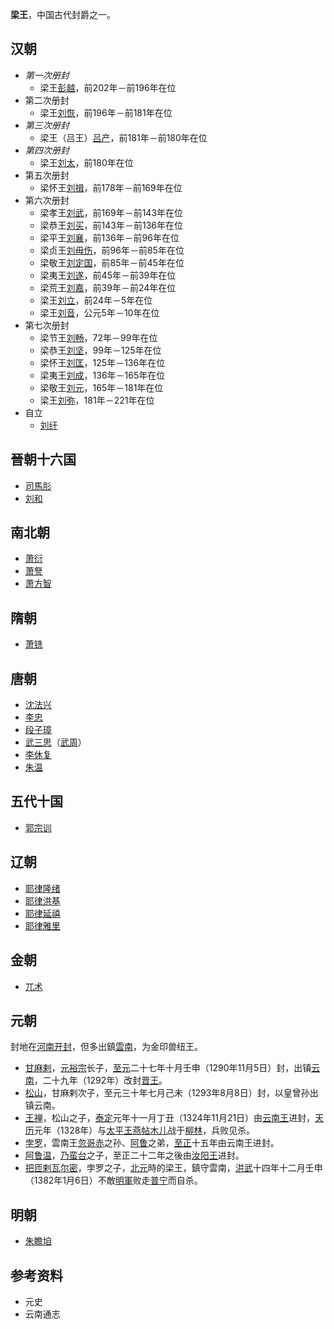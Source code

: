 '''梁王'''，中国古代封爵之一。

==汉朝==
*''第一次册封''
**梁王[[彭越|彭越]]，前202年－前196年在位 
*第二次册封 
**梁王[[刘恢_(赵王)|刘恢]]，前196年－前181年在位 
*''第三次册封'' 
**梁王（吕王）[[吕产|吕产]]，前181年－前180年在位
*''第四次册封'' 
**梁王[[刘太|刘太]]，前180年在位
*第五次册封 
**梁怀王[[刘揖|刘揖]]，前178年－前169年在位 
*第六次册封 
**梁孝王[[劉武_(漢文帝子)|刘武]]，前169年－前143年在位 
**梁恭王[[刘买_(梁王)|刘买]]，前143年－前136年在位
**梁平王[[刘襄_(梁王)|刘襄]]，前136年－前96年在位
**梁贞王[[刘毋伤|刘毋伤]]，前96年－前85年在位
**梁敬王[[刘定国_(梁王)|刘定国]]，前85年－前45年在位
**梁夷王[[刘遂_(梁王)|刘遂]]，前45年－前39年在位
**梁荒王[[刘嘉_(梁王)|刘嘉]]，前39年－前24年在位
**梁王[[刘立|刘立]]，前24年－5年在位
**梁王[[刘音_(梁王)|刘音]]，公元5年－10年在位
*第七次册封
**梁节王[[劉暢_(東漢)|刘畅]]，72年－99年在位
**梁恭王[[劉堅_(梁王)|刘坚]]，99年－125年在位
**梁怀王[[刘匡_(梁王)|刘匡]]，125年－136年在位
**梁夷王[[刘成_(梁王)|刘成]]，136年－165年在位
**梁敬王[[刘元_(梁王)|刘元]]，165年－181年在位
**梁王[[刘弥|刘弥]]，181年－221年在位
*自立
**[[刘纡|刘纡]]

==晉朝十六国==
*[[司馬肜|司馬肜]]
*[[劉和_(漢趙)|刘和]]

==南北朝==
*[[萧衍|萧衍]]
*[[萧詧|萧詧]]
*[[萧方智|萧方智]]

==隋朝==
*[[萧铣|萧铣]]

==唐朝==
*[[沈法兴|沈法兴]]
*[[李忠_(唐朝)|李忠]]
*[[段子璋|段子璋]]
*[[武三思|武三思]]（[[武周|武周]]）
*[[李休复|李休复]]
*[[朱温|朱温]]

==五代十国==
*[[郭宗训|郭宗训]]

==辽朝==
*[[辽圣宗|耶律隆绪]]
*[[耶律洪基|耶律洪基]]
*[[辽天祚帝|耶律延禧]]
*[[耶律雅里|耶律雅里]]

==金朝==
*[[兀术|兀术]]

==元朝==
{{main|梁王 (元朝)}}
封地在[[河南|河南]][[开封|开封]]，但多出鎮[[雲南|雲南]]，为金印兽纽王。
*[[甘麻剌|甘麻剌]]，[[元裕宗|元裕宗]]长子，[[至元_(忽必烈)|至元]]二十七年十月壬申（1290年11月5日）封，出镇[[云南|云南]]，二十九年（1292年）改封[[晋王|晋王]]。
*[[松山_(梁王)|松山]]，甘麻剌次子，至元三十年七月己未（1293年8月8日）封，以皇曾孙出镇云南。
*[[王禅|王禅]]，松山之子，[[泰定_(元)|泰定]]元年十一月丁丑（1324年11月21日）由[[云南王|云南王]]进封，[[天历_(元朝)|天历]]元年（1328年）与[[太平王|太平王]][[燕帖木儿|燕帖木儿]]战于[[柳林|柳林]]，兵败见杀。
*[[孛罗_(云南王)|孛罗]]，雲南王[[忽哥赤|忽哥赤]]之孙、[[阿鲁_(云南王)|阿鲁]]之弟，[[至正|至正]]十五年由云南王进封。
*[[阿鲁温|阿鲁温]]，[[乃蛮台|乃蛮台]]之子，至正二十二年之後由[[汝阳王|汝阳王]]进封。
*[[把匝剌瓦尔密|把匝剌瓦尔密]]，孛罗之子，[[北元|北元]]時的梁王，鎮守雲南，[[洪武|洪武]]十四年十二月壬申（1382年1月6日）不敵[[明朝|明軍]]败走[[普宁|普宁]]而自杀。

== 明朝 ==

* [[朱瞻垍|朱瞻垍]]

==参考资料==
*元史
*云南通志

{{Disambig|L|Cat=二字中国王爵消歧义}}